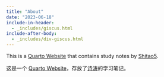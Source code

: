 ```yaml
---
title: "About"
date: "2023-06-18"
include-in-header:
  - _includes/giscus.html
include-after-body:
  - _includes/div-giscus.html
---
```


This is a [Quarto Website](https://quarto.org/docs/websites) that contains study notes by [Shitao5](https://shitao5.org/).

这是一个 [Quarto Website](https://quarto.org/docs/websites)，存放了[诗涛](https://shitao5.org/)的学习笔记。
